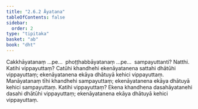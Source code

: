 ```yaml
---
title: "2.6.2 Āyatana"
tableOfContents: false
sidebar:
  order: 2
type: "tipitaka"
basket: "ab"
book: "dht"
---
```



<DynamicBreadcrumb />

<Division number="231" book="dht" bookNo="31" page="43">

<Paragraph number="308" book="dht">
Cakkhāyatanaṃ …pe…  phoṭṭhabbāyatanaṃ …pe…  sampayuttanti? Natthi. Katihi vippayuttaṃ? Catūhi khandhehi ekenāyatanena sattahi dhātūhi vippayuttaṃ; ekenāyatanena ekāya dhātuyā kehici vippayuttaṃ.
</Paragraph>

</Division>
<Division number="232" book="dht" bookNo="31" page="43">

<Paragraph number="309" book="dht">
Manāyatanaṃ tīhi khandhehi sampayuttaṃ; ekenāyatanena ekāya dhātuyā kehici sampayuttaṃ. Katihi vippayuttaṃ? Ekena khandhena dasahāyatanehi dasahi dhātūhi vippayuttaṃ; ekenāyatanena ekāya dhātuyā kehici vippayuttaṃ.
</Paragraph>
</Division>